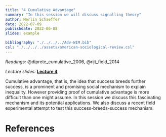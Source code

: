 ```yaml
---
title: "4 Cumulative Advantage"
summary: "In this session we will discuss signalling theory"
author: Merlin Schaeffer
date: 2022-07-09
publishdate: 2022-06-08
slides: example

bibliography: "./../../../Adv-WIM.bib"
csl: "./../../../assets/american-sociological-review.csl"
---
```


*Readings:* @diprete_cumulative_2006, @rijt_field_2014

*Lecture slides:* [**Lecture 4**](/Sessions/1-Intro/1-Intro.html)

<!-- ![](/Sessions/1-Correlation-n-Regression/1-Correlation-n-Regression_files/figure-html/min_resid-1.png) -->

Cumulative advantage, that is, the idea that success breeds further success, is a prominent and promising social mechanism to explain inequality. However providing proof of cumulative advantage is more difficult than one might assume. In this session we discuss this fascinating mechanism and its potential applications. We also discuss a recent field experimental attempt to test this success-breeds-success mechanism.

# References